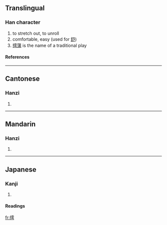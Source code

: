 ==Translingual==
===Han character===
{{Han char|rn=64|rad=手|as=11|sn=14|four=5102<sub>7</sub>|canj=手一月尸 (QMBS)}}
# to stretch out, to unroll
# comfortable, easy (used for [[舒]])
# [[摴蒲]] is the name of a traditional play
====References====
{{Han ref|kx=0451.250|dkj=12639|dj=0802.040|hdz=31944.080|uh=6474|ud=25716|bh=E1DD|bd=57821}}
{{rfc-auto}}
----
==Cantonese==
===Hanzi===
{{yue-hanzi|jyut=|y=syu1}}
# {{defn|Cantonese}}

----
==Mandarin==
===Hanzi===
{{cmn-hanzi|pin=[[shū]] (shu1)|wg=shu<sup>1</sup>}}
# {{defn|Mandarin}}

----
==Japanese==
===Kanji===
{{ja-kanji|grade=|rs=手11}}
# {{defn|Japanese}} 
====Readings====
{{ja-readings|on=[[ちょ]] (cho), [[ち]] (chi)|kun=[[のべる]] (noberu)}}

[[fr:摴]]